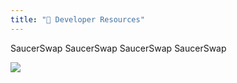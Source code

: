 ```yaml
---
title: "🔮 Developer Resources"
---
```


<Card title="REST API" icon="alien" horizontal={true} href="https://docs.saucerswap.finance/v/developer/rest-api">
  SaucerSwap
</Card>

<Card title="SaucerSwap V1" icon="alien" horizontal={true} href="https://docs.saucerswap.finance/v/developer/saucerswap-v1">
  SaucerSwap
</Card>

<Card title="SaucerSwap V2" icon="alien" horizontal={true} href="https://docs.saucerswap.finance/v/developer/saucerswap-v2">
  SaucerSwap
</Card>

<Card title="Staking Operations" image="/images/resources/files%2Fv0%2Fb%2Fgitbook-x-prod.appspot.com%2Fo%2Fspaces%252F5hXF6kx1TaOoCMAhLCv3%252Fuploads%252FcPY8fhnMeMceMq6zijJB%252FLarry%2520v2%2520Icon%2520Primary%2520%28TP%29%2520-%2520PNG.png" horizontal={true} href="https://docs.saucerswap.finance/v/developer/staking-operations">
  SaucerSwap
</Card>

![](/images/resources/files%2Fv0%2Fb%2Fgitbook-x-prod.appspot.com%2Fo%2Fspaces%252F5hXF6kx1TaOoCMAhLCv3%252Fuploads%252FcPY8fhnMeMceMq6zijJB%252FLarry%2520v2%2520Icon%2520Primary%2520%28TP%29%2520-%2520PNG.png)